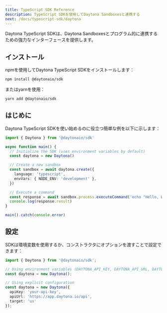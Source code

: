 ```yaml
---
title: TypeScript SDK Reference
description: TypeScript SDKを使用してDaytona Sandboxesと連携する
next: /docs/typescript-sdk/daytona
---
```


Daytona TypeScript SDKは、Daytona Sandboxesとプログラム的に連携するための強力なインターフェースを提供します。

## インストール

npmを使用してDaytona TypeScript SDKをインストールします：

```bash
npm install @daytonaio/sdk
```

またはyarnを使用：

```bash
yarn add @daytonaio/sdk
```

## はじめに

Daytona TypeScript SDKを使い始めるのに役立つ簡単な例を以下に示します：

```typescript
import { Daytona } from '@daytonaio/sdk'

async function main() {
  // Initialize the SDK (uses environment variables by default)
  const daytona = new Daytona()

  // Create a new sandbox
  const sandbox = await daytona.create({
    language: 'typescript',
    envVars: { NODE_ENV: 'development' },
  })

  // Execute a command
  const response = await sandbox.process.executeCommand('echo "Hello, World!"')
  console.log(response.result)
}

main().catch(console.error)
```

## 設定

SDKは環境変数を使用するか、コンストラクタにオプションを渡すことで設定できます：

```typescript
import { Daytona } from '@daytonaio/sdk';

// Using environment variables (DAYTONA_API_KEY, DAYTONA_API_URL, DAYTONA_TARGET)
const daytona = new Daytona();

// Using explicit configuration
const daytona = new Daytona({
  apiKey: 'your-api-key',
  apiUrl: 'https://app.daytona.io/api',
  target: 'us'
});
```
